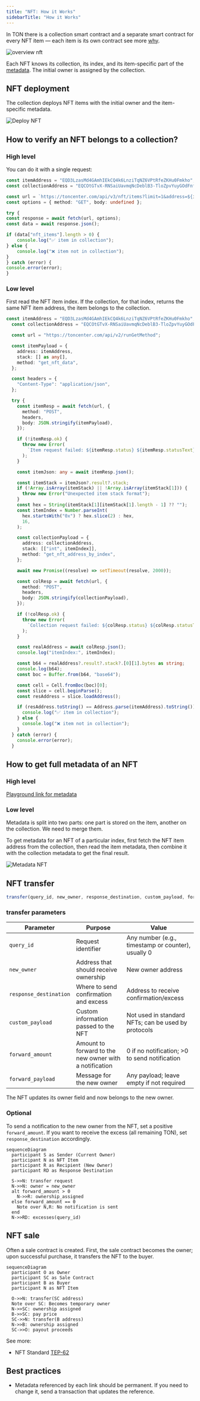 ```yaml
---
title: "NFT: How it Works"
sidebarTitle: "How it Works"
---
```


In TON there is a collection smart contract and a separate smart contract for every NFT item — each item is its own contract see more [why](/techniques/contract-sharding).

![overview nft](/standard/tokens/nft/pictures/nftOverview.jpg)

Each NFT knows its collection, its index, and its item-specific part of the [metadata](/standard/tokens/metadata). The initial owner is assigned by the collection.

## NFT deployment

The collection deploys NFT items with the initial owner and the item-specific metadata.

![Deploy NFT](/standard/tokens/nft/pictures/nftDeploy.jpg)

## How to verify an NFT belongs to a collection?

### High level

You can do it with a single request:

```ts TypeScript
const itemAddress = "EQD3LzasMd4GAmhIEkCQ4k6LnziTqNZ6VPtRfeZKHu0Fmkho";
const collectionAddress = "EQCOtGTvX-RNSaiUavmqNcDeblB3-TloZpvYuyGOdFnfy-1N";

const url = `https://toncenter.com/api/v3/nft/items?limit=1&address=${itemAddress}&collection_address=${collectionAddress}`;
const options = { method: "GET", body: undefined };

try {
const response = await fetch(url, options);
const data = await response.json();

if (data["nft_items"].length > 0) {
    console.log("✅ item in collection");
} else {
    console.log("❌ item not in collection");
}
} catch (error) {
console.error(error);
}
```

### Low level

First read the NFT item index. If the collection, for that index, returns the same NFT item address, the item belongs to the collection.

```ts TypeScript
const itemAddress = "EQD3LzasMd4GAmhIEkCQ4k6LnziTqNZ6VPtRfeZKHu0Fmkho";
  const collectionAddress = "EQCOtGTvX-RNSaiUavmqNcDeblB3-TloZpvYuyGOdFnfy-1N";

  const url = "https://toncenter.com/api/v2/runGetMethod";

  const itemPayload = {
    address: itemAddress,
    stack: [] as any[],
    method: "get_nft_data",
  };

  const headers = {
    "Content-Type": "application/json",
  };

  try {
    const itemResp = await fetch(url, {
      method: "POST",
      headers,
      body: JSON.stringify(itemPayload),
    });

    if (!itemResp.ok) {
      throw new Error(
        `Item request failed: ${itemResp.status} ${itemResp.statusText}`,
      );
    }

    const itemJson: any = await itemResp.json();

    const itemStack = itemJson?.result?.stack;
    if (!Array.isArray(itemStack) || !Array.isArray(itemStack[1])) {
      throw new Error("Unexpected item stack format");
    }
    const hex = String(itemStack[1][itemStack[1].length - 1] ?? "");
    const itemIndex = Number.parseInt(
      hex.startsWith("0x") ? hex.slice(2) : hex,
      16,
    );

    const collectionPayload = {
      address: collectionAddress,
      stack: [["int", itemIndex]],
      method: "get_nft_address_by_index",
    };

    await new Promise((resolve) => setTimeout(resolve, 2000));

    const colResp = await fetch(url, {
      method: "POST",
      headers,
      body: JSON.stringify(collectionPayload),
    });

    if (!colResp.ok) {
      throw new Error(
        `Collection request failed: ${colResp.status} ${colResp.statusText}`,
      );
    }

    const realAddress = await colResp.json();
    console.log("itemIndex:", itemIndex);

    const b64 = realAddress?.result?.stack?.[0][1].bytes as string;
    console.log(b64);
    const boc = Buffer.from(b64, "base64");

    const cell = Cell.fromBoc(boc)[0];
    const slice = cell.beginParse();
    const resAddress = slice.loadAddress();

    if (resAddress.toString() == Address.parse(itemAddress).toString()) {
      console.log("✅ item in collection");
    } else {
      console.log("❌ item not in collection");
    }
  } catch (error) {
    console.error(error);
  }
```

## How to get full metadata of an NFT

### High level

[Playground link for metadata](/ecosystem/rpc/toncenter/v3/accounts/get-account-metadata?playground=open)

### Low level

Metadata is split into two parts: one part is stored on the item, another on the collection. We need to merge them.

To get metadata for an NFT of a particular index, first fetch the NFT item address from the collection, then read the item metadata, then combine it with the collection metadata to get the final result.

![Metadata NFT](/standard/tokens/nft/pictures/nftGetMetadata.jpg)

## NFT transfer

```ts wrap
transfer(query_id, new_owner, response_destination, custom_payload, forward_amount, forward_payload)
```

### transfer parameters

| Parameter              | Purpose                                                | Value                                               |
| ---------------------- | ------------------------------------------------------ | --------------------------------------------------- |
| `query_id`             | Request identifier                                     | Any number (e.g., timestamp or counter), usually 0  |
| `new_owner`            | Address that should receive ownership                  | New owner address                                   |
| `response_destination` | Where to send confirmation and excess                  | Address to receive confirmation/excess              |
| `custom_payload`       | Custom information passed to the NFT                   | Not used in standard NFTs; can be used by protocols |
| `forward_amount`       | Amount to forward to the new owner with a notification | 0 if no notification; >0 to send notification       |
| `forward_payload`      | Message for the new owner                              | Any payload; leave empty if not required            |

The NFT updates its owner field and now belongs to the new owner.

### Optional

To send a notification to the new owner from the NFT, set a positive `forward_amount`.
If you want to receive the excess (all remaining TON), set `response_destination` accordingly.

```mermaid
sequenceDiagram
  participant S as Sender (Current Owner)
  participant N as NFT Item
  participant R as Recipient (New Owner)
  participant RD as Response Destination

  S->>N: transfer request
  N->>N: owner = new_owner
  alt forward_amount > 0
    N->>R: ownership_assigned
  else forward_amount == 0
    Note over N,R: No notification is sent
  end
  N->>RD: excesses(query_id)
```

## NFT sale

Often a sale contract is created. First, the sale contract becomes the owner; upon successful purchase, it transfers the NFT to the buyer.

```mermaid
sequenceDiagram
  participant O as Owner
  participant SC as Sale Contract
  participant B as Buyer
  participant N as NFT Item

  O->>N: transfer(SC address)
  Note over SC: Becomes temporary owner
  N->>SC: ownership assigned
  B->>SC: pay price
  SC->>N: transfer(B address)
  N->>B: ownership assigned
  SC->>O: payout proceeds
```

See more:

- NFT Standard [TEP-62](https://github.com/ton-blockchain/TEPs/blob/1fbc23cac69723c53251f686ec90d81bf0e83443/text/0062-nft-standard.md)

## Best practices

- Metadata referenced by each link should be permanent. If you need to change it, send a transaction that updates the reference.

